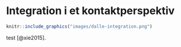 # Integration i et kontaktperspektiv {#kap7}

```r
knitr::include_graphics("images/dalle-integration.png")
```


test [@xie2015].
